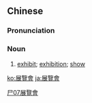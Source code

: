 {{also|展览会|展覧会}}
==Chinese==
{{zh-forms|s=展览会|type=21}}

===Pronunciation===
{{zh-pron
|m=zhǎnlǎnhuì
|c=zin2 laam5 wui6-2
|mn=tián-lám-hōe
|cat=n
}}

===Noun===
{{zh-noun}}

# [[exhibit]]; [[exhibition]]; [[show]]

[[Category:Elementary Mandarin|尸07展覽會]]

[[ko:展覽會]]
[[ja:展覽會]]